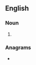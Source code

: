 ==English==

===Noun===
{{head|en|noun form}}

# {{plural of|alterer|lang=en}}

===Anagrams===
* {{anagrams|en|a=aeelrrst|alerters|realters|relaters}}